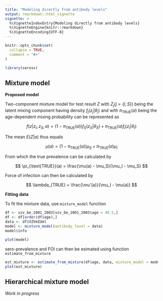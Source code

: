 ```yaml
---
title: "Modeling directly from antibody levels"
output: rmarkdown::html_vignette
vignette: >
  %\VignetteIndexEntry{Modeling directly from antibody levels}
  %\VignetteEngine{knitr::rmarkdown}
  %\VignetteEncoding{UTF-8}
---
```


```r
knitr::opts_chunk$set(
  collapse = TRUE,
  comment = "#>"
)
```

```r
library(serosv)
```

## Mixture model

**Proposed model**

Two-component mixture model for test result $Z$ with $Z_j (j = \{I, S\})$ being the latent mixing component having density $f_j(z_j|\theta_j)$ and with $\pi_{\text{TRUE}}(a)$ being the age-dependent mixing probability can be represented as

$$
f(z|z_I, z_S,a) = (1-\pi_{\text{TRUE}}(a))f_S(z_S|\theta_S)+\pi_{\text{TRUE}}(a)f_I(z_I|\theta_I)
$$

The mean $E(Z|a)$ thus equals

$$
\mu(a) = (1-\pi_{\text{TRUE}}(a))\mu_S+\pi_{\text{TRUE}}(a)\mu_I$$

From which the true prevalence can be calculated by

$$
\pi_{\text{TRUE}}(a) = \frac{\mu(a) - \mu_S}{\mu_I - \mu_S}
$$

Force of infection can then be calculated by

$$
\lambda_{TRUE} = \frac{\mu'(a)}{\mu_I - \mu(a)}
$$

**Fitting data**

To fit the mixture data, use `mixture_model` function

```r
df <- vzv_be_2001_2003[vzv_be_2001_2003$age < 40.5,]
df <- df[order(df$age),]
data <- df$VZVmIUml
model <- mixture_model(antibody_level = data)
model$info
```

```r
plot(model)
```

sero-prevalence and FOI can then be esimated using function `estimate_from_mixture`

```r
est_mixture <- estimate_from_mixture(df$age, data, mixture_model = model, threshold_status = df$seropositive, sp=83, monotonize = FALSE)
plot(est_mixture)
```

## Hierarchical mixture model

*Work in progress*
